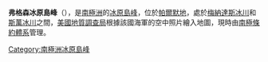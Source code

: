 {{coord|73|33|S|63|48|W|source:GNIS|display=title}}

'''弗格森冰原島峰'''（{{lang-en|Ferguson Nunataks}}），是[[南極洲|南極洲]]的[[冰原島峰|冰原島峰]]，位於[[帕爾默地|帕爾默地]]，處於[[梅納達斯冰川|梅納達斯冰川]]和[[斯萬冰川|斯萬冰川]]之間，[[美國地質調查局|美國地質調查局]]根據該國海軍的空中照片繪入地圖，現時由[[南極條約體系|南極條約體系]]管理。

{{Antarctica-geo-stub}}
[[Category:南極洲冰原島峰|Category:南極洲冰原島峰]]